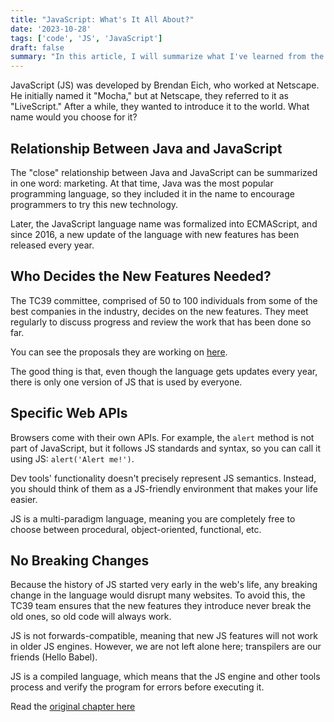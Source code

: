 ```yaml
---
title: "JavaScript: What's It All About?"
date: '2023-10-28'
tags: ['code', 'JS', 'JavaScript']
draft: false
summary: "In this article, I will summarize what I've learned from the 'You Don't Know JS Yet' book."
---
```


JavaScript (JS) was developed by Brendan Eich, who worked at Netscape. He initially named it "Mocha," but at Netscape, they referred to it as "LiveScript." After a while, they wanted to introduce it to the world. What name would you choose for it?

## Relationship Between Java and JavaScript

The "close" relationship between Java and JavaScript can be summarized in one word: marketing. At that time, Java was the most popular programming language, so they included it in the name to encourage programmers to try this new technology.

Later, the JavaScript language name was formalized into ECMAScript, and since 2016, a new update of the language with new features has been released every year.

## Who Decides the New Features Needed?

The TC39 committee, comprised of 50 to 100 individuals from some of the best companies in the industry, decides on the new features. They meet regularly to discuss progress and review the work that has been done so far.

You can see the proposals they are working on [here](https://github.com/tc39/proposals).

The good thing is that, even though the language gets updates every year, there is only one version of JS that is used by everyone.

## Specific Web APIs

Browsers come with their own APIs. For example, the `alert` method is not part of JavaScript, but it follows JS standards and syntax, so you can call it using JS: `alert('Alert me!')`.

Dev tools' functionality doesn't precisely represent JS semantics. Instead, you should think of them as a JS-friendly environment that makes your life easier.

JS is a multi-paradigm language, meaning you are completely free to choose between procedural, object-oriented, functional, etc.

## No Breaking Changes

Because the history of JS started very early in the web's life, any breaking change in the language would disrupt many websites. To avoid this, the TC39 team ensures that the new features they introduce never break the old ones, so old code will always work.

JS is not forwards-compatible, meaning that new JS features will not work in older JS engines. However, we are not left alone here; transpilers are our friends (Hello Babel).

JS is a compiled language, which means that the JS engine and other tools process and verify the program for errors before executing it.

Read the [original chapter here](https://github.com/getify/You-Dont-Know-JS/blob/2nd-ed/get-started/ch1.md)

